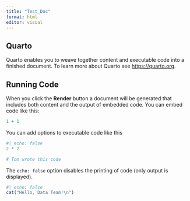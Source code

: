 ```yaml
---
title: "Test_Doc"
format: html
editor: visual
---
```


## Quarto

Quarto enables you to weave together content and executable code into a finished document. To learn more about Quarto see <https://quarto.org>.

## Running Code

When you click the **Render** button a document will be generated that includes both content and the output of embedded code. You can embed code like this:

```r
1 + 1
```

You can add options to executable code like this

```r
#| echo: false
2 * 2

# Tom wrote this code
```

The `echo: false` option disables the printing of code (only output is displayed).

```r
#| echo: false
cat("Hello, Data Team!\n")

```
